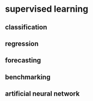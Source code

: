 # supervised learning

## classification
## regression

## forecasting
## benchmarking
## artificial neural network